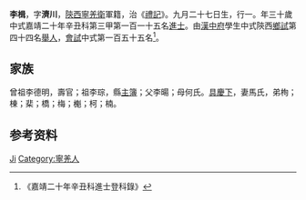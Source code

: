 {{Otheruses|other=名为李楫的其他人物|李楫}}
{{明清人物信息框
| 姓名 = 李楫
| 原名 =
| 圖片名稱= 
| 圖片大小 =
| 圖片說明 = 
| 最高職務 =
| 國家 = 大明 
| 爵位 =
| 籍貫 = [[陝西|陝西]][[寧羌衛|寧羌衛]]
| 族裔 = 
| 字號 = 
| 諡號 =
| 出生日期 = 九月二十七日
| 出生地點 = 
| 逝世日期 = 卒年不詳 
| 逝世地點 =
| 墓葬 =
| 配偶 = 馬氏
| 親屬 = 曾祖李德明，祖李琮，父李暘，母何氏
| 出身 =
* 嘉靖二十年辛丑科同進士出身
| 經歷 =
| 著作 = 
}}
'''李楫'''{{BD|1512年||？年||}}，字'''濟川'''，[[陝西|陝西]][[寧羌衛|寧羌衛]]軍籍，治《[[禮記|禮記]]》。九月二十七日生，行一。年三十歲中式嘉靖二十年辛丑科第三甲第一百一十五名[[進士|進士]]。由[[漢中府|漢中府]]學生中式陝西[[鄉試|鄉試]]第四十四名[[舉人|舉人]]，[[會試|會試]]中式第一百五十五名<ref>《嘉靖二十年辛丑科進士登科錄》</ref>。

== 家族 ==
曾祖李德明，壽官；祖李琮，縣[[主簿|主簿]]；父李暘；母何氏。[[具慶下|具慶下]]，妻馬氏，弟栒；棟；棐；橋；梅；櫆；柯；楠。

== 参考资料 ==
{{reflist}}

{{嘉靖二十年辛丑科殿试金榜}}

{{Authority control}}

{{DEFAULTSORT:Li李}}
[[Category:李姓|Ji]]
[[Category:寧羌人|Category:寧羌人]]


{{明朝人物小作品}}